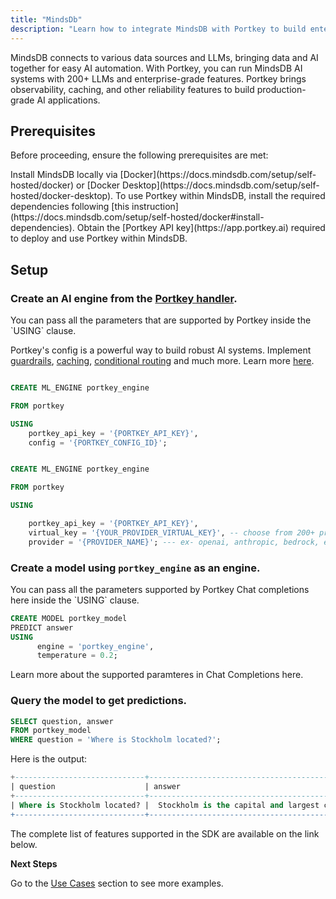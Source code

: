 ```yaml
---
title: "MindsDb"
description: "Learn how to integrate MindsDB with Portkey to build enterprise grade AI use-cases"
---
```



MindsDB connects to various data sources and LLMs, bringing data and AI together for easy AI automation. With Portkey, you can run MindsDB AI systems with 200+ LLMs and enterprise-grade features.
<Info>
  Portkey brings observability, caching, and other reliability features to build production-grade AI applications.
</Info>

## Prerequisites

Before proceeding, ensure the following prerequisites are met:

<Steps>
  <Step title="Install MindsDB">
    Install MindsDB locally via [Docker](https://docs.mindsdb.com/setup/self-hosted/docker) or [Docker Desktop](https://docs.mindsdb.com/setup/self-hosted/docker-desktop).
  </Step>
  <Step title="Install Dependencies">
    To use Portkey within MindsDB, install the required dependencies following [this instruction](https://docs.mindsdb.com/setup/self-hosted/docker#install-dependencies).
  </Step>
  <Step title="Obtain API Key">
    Obtain the [Portkey API key](https://app.portkey.ai) required to deploy and use Portkey within MindsDB.
    </Step>
</Steps>

## Setup

### Create an **AI engine** from the [Portkey handler](https://github.com/mindsdb/mindsdb/tree/main/mindsdb/integrations/handlers/portkey_handler).

<Info>
  You can pass all the parameters that are supported by Portkey inside the `USING` clause.
</Info>

Portkey's config is a powerful way to build robust AI systems. Implement [guardrails](../../product/guardrails), [caching](../../product/ai-gateway/cache-simple-and-semantic), [conditional routing](../../product/ai-gateway/conditional-routing) and much more. Learn more [here](../../product/ai-gateway/configs).

<CodeGroup>

```sql Portkey with configs

CREATE ML_ENGINE portkey_engine

FROM portkey

USING
    portkey_api_key = '{PORTKEY_API_KEY}',
    config = '{PORTKEY_CONFIG_ID}';

```

```sql Portkey with 200+ LLMs using Virtual keys

CREATE ML_ENGINE portkey_engine

FROM portkey

USING

    portkey_api_key = '{PORTKEY_API_KEY}',
    virtual_key = '{YOUR_PROVIDER_VIRTUAL_KEY}', -- choose from 200+ provider
    provider = '{PROVIDER_NAME}'; --- ex- openai, anthropic, bedrock, etc.

```

</CodeGroup>

### Create a **model** using `portkey_engine` as an engine.

<Info>
  You can pass all the parameters supported by Portkey Chat completions here inside the `USING` clause.
</Info>

<CodeGroup>

```sql Create Portkey Model
CREATE MODEL portkey_model
PREDICT answer
USING
      engine = 'portkey_engine',
      temperature = 0.2;
```

</CodeGroup>

Learn more about the supported paramteres in Chat Completions here. 


### **Query** the model to get predictions.

<CodeGroup>

```sql Query Portkey Model
SELECT question, answer
FROM portkey_model
WHERE question = 'Where is Stockholm located?';
```

</CodeGroup>

Here is the output:

<CodeGroup>

```sql Output
+-----------------------------+----------------------------------------------------------------------------------------------------------------------------------------------------+
| question                    | answer                                                                                                                                             |
+-----------------------------+----------------------------------------------------------------------------------------------------------------------------------------------------+
| Where is Stockholm located? |  Stockholm is the capital and largest city of Sweden. It is located on Sweden's south-central east coast, where Lake Mälaren meets the Baltic Sea. |
+-----------------------------+----------------------------------------------------------------------------------------------------------------------------------------------------+
```

</CodeGroup>



The complete list of features supported in the SDK are available on the link below.

<Card title="SDK" href="/api-reference/portkey-sdk-client">
</Card>


**Next Steps**

  Go to the [Use Cases](https://docs.mindsdb.com/use-cases/overview) section to see more examples.



